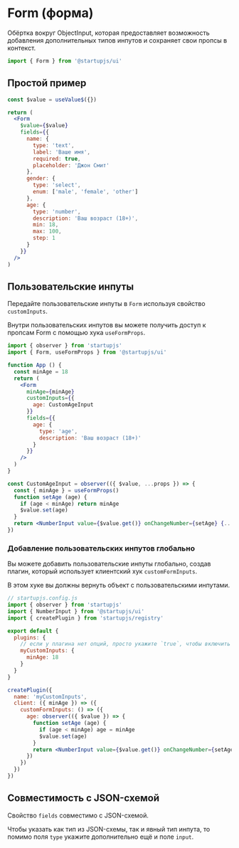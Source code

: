 
# Form (форма)

Обёртка вокруг ObjectInput, которая предоставляет возможность добавления дополнительных типов инпутов и сохраняет свои пропсы в контекст.

```jsx
import { Form } from '@startupjs/ui'
```

## Простой пример

```jsx example
const $value = useValue$({})

return (
  <Form
    $value={$value}
    fields={{
      name: {
        type: 'text',
        label: 'Ваше имя',
        required: true,
        placeholder: 'Джон Смит'
      },
      gender: {
        type: 'select',
        enum: ['male', 'female', 'other']
      },
      age: {
        type: 'number',
        description: 'Ваш возраст (18+)',
        min: 18,
        max: 100,
        step: 1
      }
    }}
  />
)
```

## Пользовательские инпуты

Передайте пользовательские инпуты в `Form` используя свойство `customInputs`.

Внутри пользовательских инпутов вы можете получить доступ к пропсам Form с помощью хука `useFormProps`.

```jsx
import { observer } from 'startupjs'
import { Form, useFormProps } from '@startupjs/ui'

function App () {
  const minAge = 18
  return (
    <Form
      minAge={minAge}
      customInputs={{
        age: CustomAgeInput
      }}
      fields={{
        age: {
          type: 'age',
          description: 'Ваш возраст (18+)'
        }
      }}
    />
  )
}

const CustomAgeInput = observer(({ $value, ...props }) => {
  const { minAge } = useFormProps()
  function setAge (age) {
    if (age < minAge) return minAge
    $value.set(age)
  }
  return <NumberInput value={$value.get()} onChangeNumber={setAge} {...props} />
})
```

### Добавление пользовательских инпутов глобально

Вы можете добавить пользовательские инпуты глобально, создав плагин, который использует клиентский хук `customFormInputs`.

В этом хуке вы должны вернуть объект с пользовательскими инпутами.

```jsx
// startupjs.config.js
import { observer } from 'startupjs'
import { NumberInput } from '@startupjs/ui'
import { createPlugin } from 'startupjs/registry'

export default {
  plugins: {
    // если у плагина нет опций, просто укажите `true`, чтобы включить плагин.
    myCustomInputs: {
      minAge: 18
    }
  }
}

createPlugin({
  name: 'myCustomInputs',
  client: ({ minAge }) => ({
    customFormInputs: () => ({
      age: observer(({ $value }) => {
        function setAge (age) {
          if (age < minAge) age = minAge
          $value.set(age)
        }
        return <NumberInput value={$value.get()} onChangeNumber={setAge} />
      })
    })
  })
})
```

## Совместимость с JSON-схемой

Свойство `fields` совместимо с JSON-схемой.

Чтобы указать как тип из JSON-схемы, так и явный тип инпута, то помимо поля `type` укажите дополнительно ещё и поле `input`.
